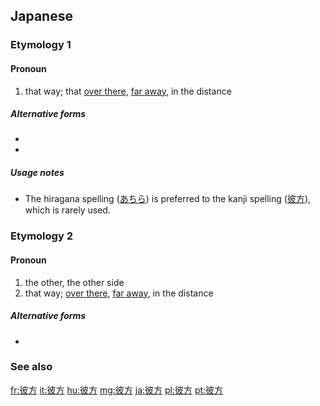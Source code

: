 ==Japanese==
{{ja-kanjitab}}

===Etymology 1===

====Pronoun====
{{ja-pos|pronoun|あちら}}
# that way; that [[over there]], [[far away]], in the distance

=====Alternative forms=====
* {{l|ja|あち}}
* {{l|ja|あっち}}

=====Usage notes=====
* The hiragana spelling ([[あちら]]) is preferred to the kanji spelling ([[彼方]]), which is rarely used.

===Etymology 2===

====Pronoun====
{{ja-pos|pronoun|かなた}}
# the other, the other side
# that way; [[over there]], [[far away]], in the distance

=====Alternative forms=====
* {{l|ja|あなた}}

===See also===
{{Japanese demonstratives}}

[[fr:彼方]]
[[it:彼方]]
[[hu:彼方]]
[[mg:彼方]]
[[ja:彼方]]
[[pl:彼方]]
[[pt:彼方]]